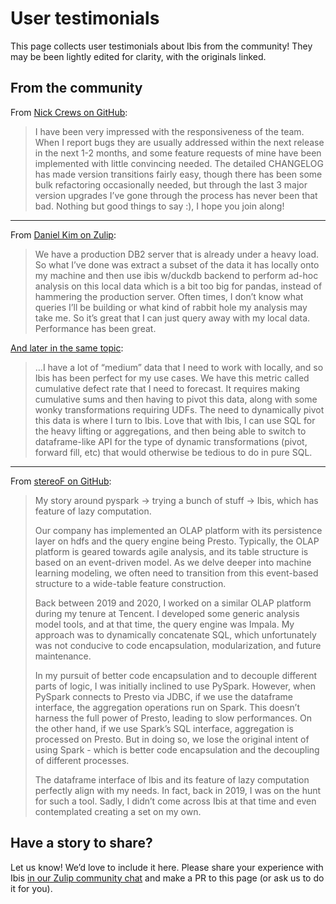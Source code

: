 # User testimonials

This page collects user testimonials about Ibis from the community! They may be
been lightly edited for clarity, with the originals linked.

## From the community

From [Nick Crews on
GitHub](https://github.com/ibis-project/ibis/issues/7743#issuecomment-1856391530):

> I have been very impressed with the responsiveness of the team. When I report
> bugs they are usually addressed within the next release in the next 1-2 months,
> and some feature requests of mine have been implemented with little convincing
> needed. The detailed CHANGELOG has made version transitions fairly easy, though
> there has been some bulk refactoring occasionally needed, but through the last 3
> major version upgrades I've gone through the process has never been that bad.
> Nothing but good things to say :), I hope you join along!

---

From [Daniel Kim on
Zulip](https://ibis-project.zulipchat.com/#narrow/stream/405263-general/topic/.E2.9C.94.20ibis-on-reddit/near/407807779):

> We have a production DB2 server that is already under a heavy load. So what I've
> done was extract a subset of the data it has locally onto my machine and then
> use ibis w/duckdb backend to perform ad-hoc analysis on this local data which is
> a bit too big for pandas, instead of hammering the production server. Often
> times, I don't know what queries I'll be building or what kind of rabbit hole my
> analysis may take me. So it's great that I can just query away with my local
> data. Performance has been great.

[And later in the same
topic](https://ibis-project.zulipchat.com/#narrow/stream/405263-general/topic/.E2.9C.94.20ibis-on-reddit/near/407813572):

> ...I have a lot of "medium" data that I need to work with locally, and so Ibis
> has been perfect for my use cases. We have this metric called cumulative defect
> rate that I need to forecast. It requires making cumulative sums and then having
> to pivot this data, along with some wonky transformations requiring UDFs. The
> need to dynamically pivot this data is where I turn to Ibis. Love that with
> Ibis, I can use SQL for the heavy lifting or aggregations, and then being able
> to switch to dataframe-like API for the type of dynamic transformations (pivot,
> forward fill, etc) that would otherwise be tedious to do in pure SQL.

---

From [stereoF on
GitHub](https://github.com/ibis-project/ibis/issues/7341#issuecomment-1760625921):

> My story around pyspark -> trying a bunch of stuff -> Ibis, which has feature of
> lazy computation.
> 
> Our company has implemented an OLAP platform with its persistence layer on hdfs
> and the query engine being Presto. Typically, the OLAP platform is geared
> towards agile analysis, and its table structure is based on an event-driven
> model. As we delve deeper into machine learning modeling, we often need to
> transition from this event-based structure to a wide-table feature construction.
> 
> Back between 2019 and 2020, I worked on a similar OLAP platform during my tenure
> at Tencent. I developed some generic analysis model tools, and at that time, the
> query engine was Impala. My approach was to dynamically concatenate SQL, which
> unfortunately was not conducive to code encapsulation, modularization, and
> future maintenance.
> 
> In my pursuit of better code encapsulation and to decouple different parts of
> logic, I was initially inclined to use PySpark. However, when PySpark connects
> to Presto via JDBC, if we use the dataframe interface, the aggregation
> operations run on Spark. This doesn't harness the full power of Presto, leading
> to slow performances. On the other hand, if we use Spark's SQL interface,
> aggregation is processed on Presto. But in doing so, we lose the original intent
> of using Spark - which is better code encapsulation and the decoupling of
> different processes.
> 
> The dataframe interface of Ibis and its feature of lazy computation perfectly
> align with my needs. In fact, back in 2019, I was on the hunt for such a tool.
> Sadly, I didn't come across Ibis at that time and even contemplated creating a
> set on my own.

## Have a story to share?

Let us know! We'd love to include it here. Please share your experience with
Ibis [in our Zulip community chat](https://ibis-project.zulipchat.com) and make
a PR to this page (or ask us to do it for you).
